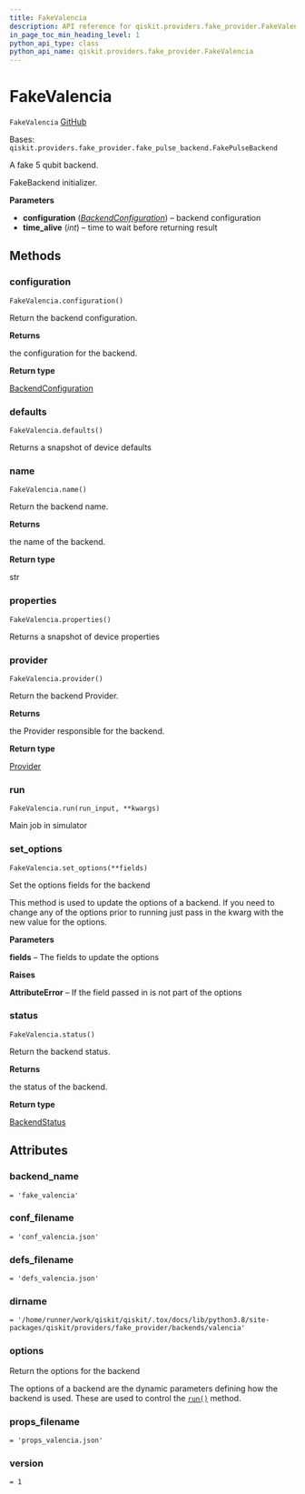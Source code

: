 ```yaml
---
title: FakeValencia
description: API reference for qiskit.providers.fake_provider.FakeValencia
in_page_toc_min_heading_level: 1
python_api_type: class
python_api_name: qiskit.providers.fake_provider.FakeValencia
---
```


# FakeValencia

<span id="qiskit.providers.fake_provider.FakeValencia" />

`FakeValencia` [GitHub](https://github.com/qiskit/qiskit/tree/stable/0.23/qiskit/providers/fake_provider/backends/valencia/fake_valencia.py "view source code")

Bases: `qiskit.providers.fake_provider.fake_pulse_backend.FakePulseBackend`

A fake 5 qubit backend.

FakeBackend initializer.

**Parameters**

*   **configuration** ([*BackendConfiguration*](qiskit.providers.models.BackendConfiguration "qiskit.providers.models.BackendConfiguration")) – backend configuration
*   **time\_alive** (*int*) – time to wait before returning result

## Methods

### configuration

<span id="qiskit.providers.fake_provider.FakeValencia.configuration" />

`FakeValencia.configuration()`

Return the backend configuration.

**Returns**

the configuration for the backend.

**Return type**

[BackendConfiguration](qiskit.providers.models.BackendConfiguration "qiskit.providers.models.BackendConfiguration")

### defaults

<span id="qiskit.providers.fake_provider.FakeValencia.defaults" />

`FakeValencia.defaults()`

Returns a snapshot of device defaults

### name

<span id="qiskit.providers.fake_provider.FakeValencia.name" />

`FakeValencia.name()`

Return the backend name.

**Returns**

the name of the backend.

**Return type**

str

### properties

<span id="qiskit.providers.fake_provider.FakeValencia.properties" />

`FakeValencia.properties()`

Returns a snapshot of device properties

### provider

<span id="qiskit.providers.fake_provider.FakeValencia.provider" />

`FakeValencia.provider()`

Return the backend Provider.

**Returns**

the Provider responsible for the backend.

**Return type**

[Provider](qiskit.providers.Provider "qiskit.providers.Provider")

### run

<span id="qiskit.providers.fake_provider.FakeValencia.run" />

`FakeValencia.run(run_input, **kwargs)`

Main job in simulator

### set\_options

<span id="qiskit.providers.fake_provider.FakeValencia.set_options" />

`FakeValencia.set_options(**fields)`

Set the options fields for the backend

This method is used to update the options of a backend. If you need to change any of the options prior to running just pass in the kwarg with the new value for the options.

**Parameters**

**fields** – The fields to update the options

**Raises**

**AttributeError** – If the field passed in is not part of the options

### status

<span id="qiskit.providers.fake_provider.FakeValencia.status" />

`FakeValencia.status()`

Return the backend status.

**Returns**

the status of the backend.

**Return type**

[BackendStatus](qiskit.providers.models.BackendStatus "qiskit.providers.models.BackendStatus")

## Attributes

<span id="qiskit.providers.fake_provider.FakeValencia.backend_name" />

### backend\_name

`= 'fake_valencia'`

<span id="qiskit.providers.fake_provider.FakeValencia.conf_filename" />

### conf\_filename

`= 'conf_valencia.json'`

<span id="qiskit.providers.fake_provider.FakeValencia.defs_filename" />

### defs\_filename

`= 'defs_valencia.json'`

<span id="qiskit.providers.fake_provider.FakeValencia.dirname" />

### dirname

`= '/home/runner/work/qiskit/qiskit/.tox/docs/lib/python3.8/site-packages/qiskit/providers/fake_provider/backends/valencia'`

<span id="qiskit.providers.fake_provider.FakeValencia.options" />

### options

Return the options for the backend

The options of a backend are the dynamic parameters defining how the backend is used. These are used to control the [`run()`](qiskit.providers.fake_provider.FakeValencia#run "qiskit.providers.fake_provider.FakeValencia.run") method.

<span id="qiskit.providers.fake_provider.FakeValencia.props_filename" />

### props\_filename

`= 'props_valencia.json'`

<span id="qiskit.providers.fake_provider.FakeValencia.version" />

### version

`= 1`

